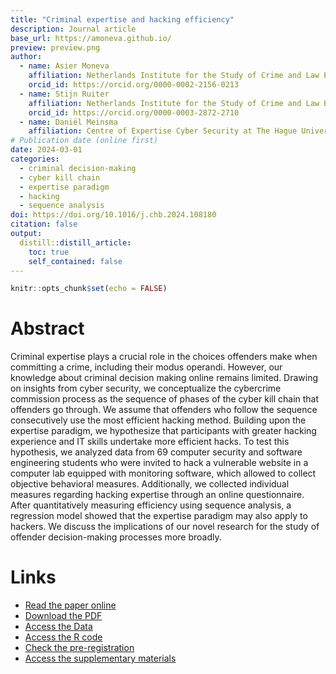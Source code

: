 ```yaml
---
title: "Criminal expertise and hacking efficiency"
description: Journal article
base_url: https://amoneva.github.io/
preview: preview.png
author:
  - name: Asier Moneva
    affiliation: Netherlands Institute for the Study of Crime and Law Enforcement (NSCR) & Centre of Expertise Cyber Security at The Hague University of Applied Sciences
    orcid_id: https://orcid.org/0000-0002-2156-0213
  - name: Stijn Ruiter
    affiliation: Netherlands Institute for the Study of Crime and Law Enforcement (NSCR) & Department of Sociology, Utrecht University
    orcid_id: https://orcid.org/0000-0003-2872-2710
  - name: Daniël Meinsma
    affiliation: Centre of Expertise Cyber Security at The Hague University of Applied Sciences
# Publication date (online first)
date: 2024-03-01
categories:
  - criminal decision-making
  - cyber kill chain
  - expertise paradigm
  - hacking
  - sequence analysis
doi: https://doi.org/10.1016/j.chb.2024.108180
citation: false
output:
  distill::distill_article:
    toc: true
    self_contained: false
---
```


```r
knitr::opts_chunk$set(echo = FALSE)
```

# Abstract

Criminal expertise plays a crucial role in the choices offenders make when committing a crime, including their modus operandi. However, our knowledge about criminal decision making online remains limited. Drawing on insights from cyber security, we conceptualize the cybercrime commission process as the sequence of phases of the cyber kill chain that offenders go through. We assume that offenders who follow the sequence consecutively use the most efficient hacking method. Building upon the expertise paradigm, we hypothesize that participants with greater hacking experience and IT skills undertake more efficient hacks. To test this hypothesis, we analyzed data from 69 computer security and software engineering students who were invited to hack a vulnerable website in a computer lab equipped with monitoring software, which allowed to collect objective behavioral measures. Additionally, we collected individual measures regarding hacking expertise through an online questionnaire. After quantitatively measuring efficiency using sequence analysis, a regression model showed that the expertise paradigm may also apply to hackers. We discuss the implications of our novel research for the study of offender decision-making processes more broadly.

# Links

-   [Read the paper online](https://www.sciencedirect.com/science/article/pii/S0747563224000487)
-   [Download the PDF](moneva_2024_criminal-expertise-and-hacking-efficiency.pdf)
-   [Access the Data](https://osf.io/v5kse/)
-   [Access the R code](https://github.com/amoneva/criminal-expertise-and-hacking-efficiency)
-   [Check the pre-registration](https://osf.io/ufdp8)
-   [Access the supplementary materials](https://osf.io/tr6vy/)
